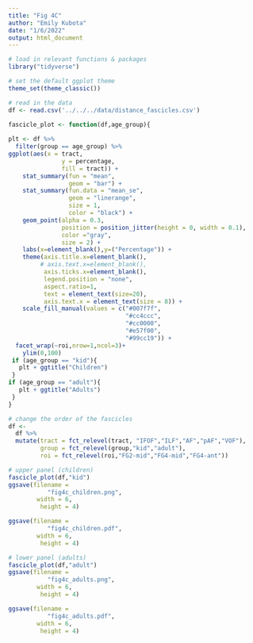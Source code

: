 ```yaml
---
title: "Fig 4C"
author: "Emily Kubota"
date: "1/6/2022"
output: html_document
---
```


```r
# load in relevant functions & packages 
library("tidyverse")

# set the default ggplot theme 
theme_set(theme_classic())
```

```r
# read in the data 
df <- read.csv('../../../data/distance_fascicles.csv')
```

```r
fascicle_plot <- function(df,age_group){
  
plt <- df %>% 
  filter(group == age_group) %>% 
ggplot(aes(x = tract,
               y = percentage,
               fill = tract)) +
    stat_summary(fun = "mean",
                 geom = "bar") +
    stat_summary(fun.data = "mean_se",
                 geom = "linerange",
                 size = 1,
                 color = "black") +
    geom_point(alpha = 0.3,
               position = position_jitter(height = 0, width = 0.1),
               color ="gray",
               size = 2) +
    labs(x=element_blank(),y=("Percentage")) +
    theme(axis.title.x=element_blank(),
         # axis.text.x=element_blank(),
          axis.ticks.x=element_blank(),
          legend.position = "none",
          aspect.ratio=1,
          text = element_text(size=20),
          axis.text.x = element_text(size = 8)) +
    scale_fill_manual(values = c("#007f7f", 
                                 "#cc4ccc", 
                                 "#cc0000",
                                 "#e57f00",
                                 "#99cc19")) +
  facet_wrap(~roi,nrow=1,ncol=3)+
    ylim(0,100) 
 if (age_group == "kid"){
   plt + ggtitle("Children")
 }
if (age_group == "adult"){
   plt + ggtitle("Adults")
 }
}

```

```r
# change the order of the fascicles 
df <- 
  df %>% 
  mutate(tract = fct_relevel(tract, "IFOF","ILF","AF","pAF","VOF"),
         group = fct_relevel(group,"kid","adult"),
         roi = fct_relevel(roi,"FG2-mid","FG4-mid","FG4-ant"))
```

```r
# upper panel (children)
fascicle_plot(df,"kid")
ggsave(filename = 
           "fig4c_children.png",
        width = 6,
         height = 4)

ggsave(filename = 
           "fig4c_children.pdf",
        width = 6,
         height = 4)
```

```r
# lower panel (adults)
fascicle_plot(df,"adult")
ggsave(filename = 
           "fig4c_adults.png",
        width = 6,
         height = 4)

ggsave(filename = 
           "fig4c_adults.pdf",
        width = 6,
         height = 4)
```


